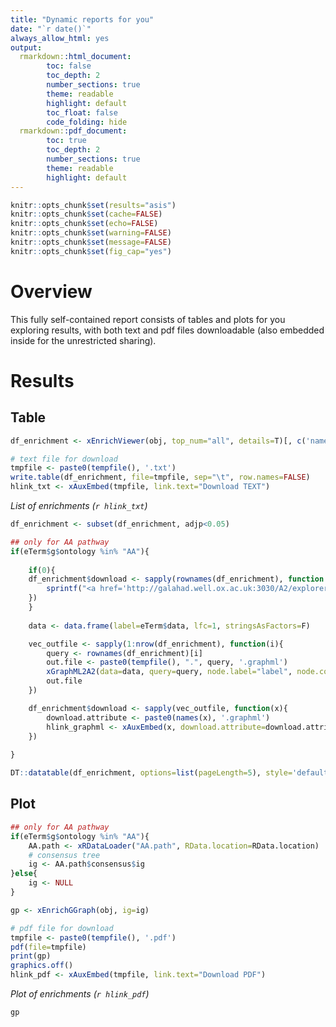 ```yaml
---
title: "Dynamic reports for you"
date: "`r date()`"
always_allow_html: yes
output:
  rmarkdown::html_document:
        toc: false
        toc_depth: 2
        number_sections: true
        theme: readable
        highlight: default
        toc_float: false
        code_folding: hide
  rmarkdown::pdf_document:
        toc: true
        toc_depth: 2
        number_sections: true
        theme: readable
        highlight: default
---
```


```r
knitr::opts_chunk$set(results="asis")
knitr::opts_chunk$set(cache=FALSE)
knitr::opts_chunk$set(echo=FALSE)
knitr::opts_chunk$set(warning=FALSE)
knitr::opts_chunk$set(message=FALSE)
knitr::opts_chunk$set(fig_cap="yes")
```

# Overview

This fully self-contained report consists of tables and plots for you exploring results, with both text and pdf files downloadable (also embedded inside for the unrestricted sharing).

# Results {.tabset .tabset-fade .tabset-pills}

## Table ##

```r
df_enrichment <- xEnrichViewer(obj, top_num="all", details=T)[, c('name','zscore',"pvalue",'adjp','or',"CIl","CIu","nOverlap","members_Overlap")]

# text file for download
tmpfile <- paste0(tempfile(), '.txt')
write.table(df_enrichment, file=tmpfile, sep="\t", row.names=FALSE)
hlink_txt <- xAuxEmbed(tmpfile, link.text="Download TEXT")
```

*List of enrichments  (`r hlink_txt`)*

```r

df_enrichment <- subset(df_enrichment, adjp<0.05)

## only for AA pathway
if(eTerm$g$ontology %in% "AA"){
	
	if(0){
	df_enrichment$download <- sapply(rownames(df_enrichment), function (x){
		sprintf("<a href='http://galahad.well.ox.ac.uk:3030/A2/explorer/%s' target='%s''>%s</a>", x, x, x)
	})
	}
	
	data <- data.frame(label=eTerm$data, lfc=1, stringsAsFactors=F)

	vec_outfile <- sapply(1:nrow(df_enrichment), function(i){
		query <- rownames(df_enrichment)[i]
		out.file <- paste0(tempfile(), ".", query, '.graphml')
		xGraphML2A2(data=data, query=query, node.label="label", node.color="lfc", colormap="white-orange", filename=out.file, RData.location=RData.location, verbose=F)
		out.file
	})

	df_enrichment$download <- sapply(vec_outfile, function(x){
		download.attribute <- paste0(names(x), '.graphml')
		hlink_graphml <- xAuxEmbed(x, download.attribute=download.attribute, link.text="GraphML")
	})
	
}

DT::datatable(df_enrichment, options=list(pageLength=5), style='default', caption="", rownames=FALSE, escape=F)
```


## Plot

```r

## only for AA pathway
if(eTerm$g$ontology %in% "AA"){
	AA.path <- xRDataLoader("AA.path", RData.location=RData.location)
	# consensus tree
	ig <- AA.path$consensus$ig
}else{
	ig <- NULL
}

gp <- xEnrichGGraph(obj, ig=ig)

# pdf file for download
tmpfile <- paste0(tempfile(), '.pdf')
pdf(file=tmpfile)
print(gp)
graphics.off()
hlink_pdf <- xAuxEmbed(tmpfile, link.text="Download PDF")
```

*Plot of enrichments (`r hlink_pdf`)*

```r
gp
```